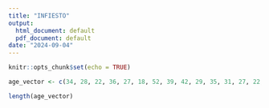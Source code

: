 ```yaml
---
title: "INFIESTO"
output:
  html_document: default
  pdf_document: default
date: "2024-09-04"
---
```


```r
knitr::opts_chunk$set(echo = TRUE)
```

```r
age_vector <- c(34, 28, 22, 36, 27, 18, 52, 39, 42, 29, 35, 31, 27, 22, 37, 34, 19, 20, 57, 49, 50, 37, 46, 25, 17, 37, 42, 53, 41, 51, 35, 24, 33, 41)

length(age_vector)
```



